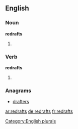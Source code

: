==English==

===Noun===
'''redrafts'''

# {{plural of|redraft}}

===Verb===
'''redrafts'''

# {{en-third-person singular of|redraft}}

===Anagrams===
* [[drafters#English|drafters]]

[[Category:English plurals]]

[[ar:redrafts]]
[[de:redrafts]]
[[fr:redrafts]]